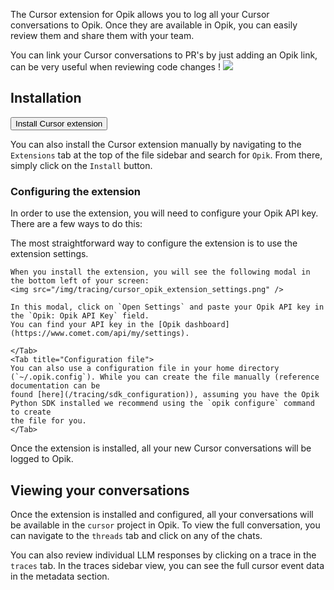 The Cursor extension for Opik allows you to log all your Cursor conversations to Opik. Once they are available in Opik,
you can easily review them and share them with your team.

<Tip>
  You can link your Cursor conversations to PR's by just adding an Opik link, can be very useful when reviewing code
  changes !
</Tip>

<Frame>
  <img src="/img/tracing/cursor_opik_thread.png" />
</Frame>

## Installation

<Button intent="primary" href="cursor:extension/jverre.opik">
  Install Cursor extension
</Button>

You can also install the Cursor extension manually by navigating to the `Extensions` tab at the top of the file sidebar and search for `Opik`.
From there, simply click on the `Install` button.

### Configuring the extension

In order to use the extension, you will need to configure your Opik API key. There are a few ways to do this:

<Tabs>
    <Tab title="Extension settings">
    The most straightforward way to configure the extension is to use the extension settings.

    When you install the extension, you will see the following modal in the bottom left of your screen:
    <img src="/img/tracing/cursor_opik_extension_settings.png" />

    In this modal, click on `Open Settings` and paste your Opik API key in the `Opik: Opik API Key` field.
    You can find your API key in the [Opik dashboard](https://www.comet.com/api/my/settings).

    </Tab>
    <Tab title="Configuration file">
    You can also use a configuration file in your home directory (`~/.opik.config`). While you can create the file manually (reference documentation can be
    found [here](/tracing/sdk_configuration)), assuming you have the Opik Python SDK installed we recommend using the `opik configure` command to create
    the file for you.
    </Tab>

</Tabs>

Once the extension is installed, all your new Cursor conversations will be logged to Opik.

## Viewing your conversations

Once the extension is installed and configured, all your conversations will be available in the `cursor` project in Opik. To
view the full conversation, you can navigate to the `threads` tab and click on any of the chats.

You can also review individual LLM responses by clicking on a trace in the `traces` tab. In the traces sidebar view, you can
see the full cursor event data in the metadata section.
